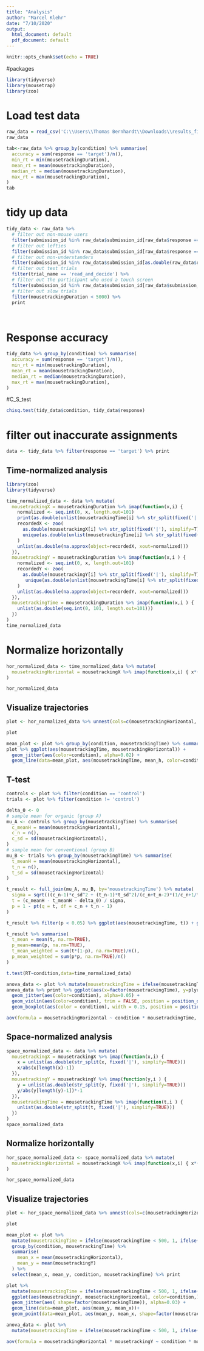 ```yaml
---
title: "Analysis"
author: "Marcel Klehr"
date: "7/10/2020"
output:
  html_document: default
  pdf_document: default
---
```


```r
knitr::opts_chunk$set(echo = TRUE)
```
#packages
```r

library(tidyverse)
library(mousetrap)
library(zoo)
```
# Load test data

```r

raw_data = read_csv('C:\\Users\\Thomas Bernhardt\\Downloads\\results_finalr, (1).csv')
raw_data

tab<-raw_data %>% group_by(condition) %>% summarise(
  accuracy = sum(response == 'target')/n(),
  min_rt = min(mousetrackingDuration),
  mean_rt = mean(mousetrackingDuration),
  median_rt = median(mousetrackingDuration),
  max_rt = max(mousetrackingDuration),
)
tab
```


# tidy up data
```r
tidy_data <- raw_data %>%
  # filter out non-mouse users
  filter(submission_id %in% raw_data$submission_id[raw_data$response == 'Mouse']) %>%
  # filter out lefties
  filter(submission_id %in% raw_data$submission_id[raw_data$response == 'Right']) %>%
  # filter out non-understanders
  filter(submission_id %in% raw_data$submission_id[as.double(raw_data$response) >= 3]) %>%
  # filter out test trials
  filter(trial_name == 'read_and_decide') %>%
  # filter out the participant who used a touch screen
  filter(submission_id %in% raw_data$submission_id[raw_data$submission_id != "1574"]) %>%
  # filter out slow trials
  filter(mousetrackingDuration < 5000) %>%
  print




```

# Response accuracy
```r
tidy_data %>% group_by(condition) %>% summarise(
  accuracy = sum(response == 'target')/n(),
  min_rt = min(mousetrackingDuration),
  mean_rt = mean(mousetrackingDuration),
  median_rt = median(mousetrackingDuration),
  max_rt = max(mousetrackingDuration),
)
```
#C_S_test
```r
chisq.test(tidy_data$condition, tidy_data$response)

```
# filter out inaccurate assignments

```r

data <- tidy_data %>% filter(response == 'target') %>% print

```

## Time-normalized analysis
```r
library(zoo)
library(tidyverse)

time_normalized_data <- data %>% mutate(
  mousetrackingX = mousetrackingDuration %>% imap(function(x,i) {
    normalized <- seq.int(0, x, length.out=101)
    print(as.double(unlist(mousetrackingTime[i] %>% str_split(fixed('|')))))
    recordedX <- zoo(
      as.double(mousetrackingX[i] %>% str_split(fixed('|'), simplify=T)),
      unique(as.double(unlist(mousetrackingTime[i] %>% str_split(fixed('|')))))
    )
    unlist(as.double(na.approx(object=recordedX, xout=normalized)))
  }),
  mousetrackingY = mousetrackingDuration %>% imap(function(x,i ) {
    normalized <- seq.int(0, x, length.out=101)
    recordedY <- zoo(
      as.double(mousetrackingY[i] %>% str_split(fixed('|'), simplify=T)),
       unique(as.double(unlist(mousetrackingTime[i] %>% str_split(fixed('|')))))
    )
    unlist(as.double(na.approx(object=recordedY, xout=normalized)))
  }),
  mousetrackingTime = mousetrackingDuration %>% imap(function(x,i ) {
    unlist(as.double(seq.int(0, 101, length.out=101)))
  })
)
time_normalized_data
```

# Normalize horizontally
```r
hor_normalized_data <- time_normalized_data %>% mutate(
  mousetrackingHorizontal = mousetrackingX %>% imap(function(x,i) { x*(-1)**(as.double(target_location[i]=='left'))})
)

hor_normalized_data
```

## Visualize trajectories
```r
plot <- hor_normalized_data %>% unnest(cols=c(mousetrackingHorizontal, mousetrackingTime,mousetrackingY)) %>% select(submission_id, trial_number, mousetrackingHorizontal, mousetrackingTime, mousetrackingY,condition)

plot
```

```r
mean_plot <- plot %>% group_by(condition, mousetrackingTime) %>% summarise(mean_h = mean(mousetrackingHorizontal)) %>% select(mean_h, condition, mousetrackingTime) %>% print
plot %>% ggplot(aes(mousetrackingTime, mousetrackingHorizontal)) +
  geom_jitter(aes(color=condition), alpha=0.02) +
  geom_line(data=mean_plot, aes(mousetrackingTime, mean_h, color=condition))

```

## T-test
```r
controls <- plot %>% filter(condition == 'control')
trials <- plot %>% filter(condition != 'control')

delta_0 <- 0
# sample mean for organic (group A)
mu_A <- controls %>% group_by(mousetrackingTime) %>% summarise(
  c_meanH = mean(mousetrackingHorizontal),
  c_n = n(),
  c_sd = sd(mousetrackingHorizontal),
)
# sample mean for conventional (group B)
mu_B <- trials %>% group_by(mousetrackingTime) %>% summarise(
  t_meanH = mean(mousetrackingHorizontal),
  t_n = n(),
  t_sd = sd(mousetrackingHorizontal)
)

t_result <- full_join(mu_A, mu_B, by='mousetrackingTime') %>% mutate(
  sigma = sqrt(((c_n-1)*c_sd^2 + (t_n-1)*t_sd^2)/(c_n+t_n-2)*(1/c_n+1/t_n)),
  t = (c_meanH - t_meanH - delta_0) / sigma,
  p = 1 - pt(q = t, df = c_n + t_n - 1)
)

t_result %>% filter(p < 0.05) %>% ggplot(aes(mousetrackingTime, t)) + geom_jitter(aes(color=p))

t_result %>% summarise(
  t_mean = mean(t, na.rm=TRUE),
  p_mean=mean(p, na.rm=TRUE),
  t_mean_weighted = sum(t*(1-p), na.rm=TRUE)/n(),
  p_mean_weighted = sum(p*p, na.rm=TRUE)/n()
)
```


```r

t.test(RT~condition,data=time_normalized_data)

```

```r
anova_data <- plot %>% mutate(mousetrackingTime = ifelse(mousetrackingTime < 34, 1, ifelse(mousetrackingTime > 67, 3, 2)))
anova_data %>% print %>% ggplot(aes(x=factor(mousetrackingTime), y=plyr::round_any(mousetrackingHorizontal, 50))) +
  geom_jitter(aes(color=condition), alpha=0.05) +
  geom_violin(aes(color=condition), trim = FALSE, position = position_dodge(0.9)) + 
  geom_boxplot(aes(color = condition), width = 0.15, position = position_dodge(0.9), outlier.alpha = 0) %>% print

aov(formula = mousetrackingHorizontal ~ condition * mousetrackingTime, anova_data) %>% summary()
```

## Space-normalized analysis
```r
space_normalized_data <- data %>% mutate(
  mousetrackingX = mousetrackingX %>% imap(function(x,i) {
    x = unlist(as.double(str_split(x, fixed('|'), simplify=TRUE)))
    x/abs(x[length(x)-1])
  }),
  mousetrackingY = mousetrackingY %>% imap(function(y,i ) {
    y = unlist(as.double(str_split(y, fixed('|'), simplify=TRUE)))
    y/abs(y[length(y)-1])*-1
  }),
  mousetrackingTime = mousetrackingTime %>% imap(function(t,i ) {
    unlist(as.double(str_split(t, fixed('|'), simplify=TRUE)))
  })
)
space_normalized_data
```

## Normalize horizontally
```r
hor_space_normalized_data <- space_normalized_data %>% mutate(
  mousetrackingHorizontal = mousetrackingX %>% imap(function(x,i) { x*(-1)**(as.double(target_location[i]=='left'))})
)

hor_space_normalized_data
```

## Visualize trajectories
```r
plot <- hor_space_normalized_data %>% unnest(cols=c(mousetrackingHorizontal, mousetrackingTime, mousetrackingY)) %>% select(submission_id, trial_number, mousetrackingHorizontal, mousetrackingTime, condition, mousetrackingY)

plot
```

```r
mean_plot <- plot %>%
  mutate(mousetrackingTime = ifelse(mousetrackingTime < 500, 1, ifelse(mousetrackingTime < 1000, 2, ifelse(mousetrackingTime < 1500, 3, 4)))) %>%
  group_by(condition, mousetrackingTime) %>%
  summarise(
    mean_x = mean(mousetrackingHorizontal), 
    mean_y = mean(mousetrackingY)
  ) %>%
  select(mean_x, mean_y, condition, mousetrackingTime) %>% print

plot %>%
  mutate(mousetrackingTime = ifelse(mousetrackingTime < 500, 1, ifelse(mousetrackingTime < 1000, 2, ifelse(mousetrackingTime < 1500, 3, 4)))) %>%
  ggplot(aes(mousetrackingY, mousetrackingHorizontal, color=condition,)) +
  geom_jitter(aes( shape=factor(mousetrackingTime)), alpha=0.03) +
  geom_line(data=mean_plot, aes(mean_y, mean_x))+
  geom_point(data=mean_plot, aes(mean_y, mean_x, shape=factor(mousetrackingTime)))
```

```r
anova_data <- plot %>%
  mutate(mousetrackingTime = ifelse(mousetrackingTime < 500, 1, ifelse(mousetrackingTime < 1000, 2, ifelse(mousetrackingTime < 1500, 3, 4))))

aov(formula = mousetrackingHorizontal * mousetrackingY ~ condition * mousetrackingTime, anova_data) %>% summary()
```

